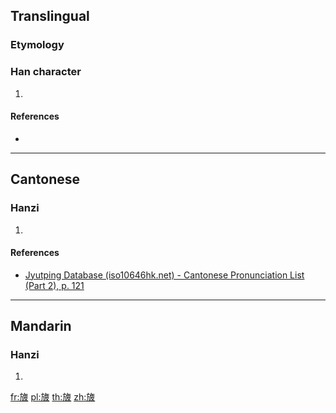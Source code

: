 ==Translingual==

===Etymology===
{{Han compound|㫃|皮|c1=s|c2=p|ls=psc}}

===Han character===
{{Han char|rn=70|rad=方|as=07|sn=11|four=|canj=YSODE|ids=⿸⿰方𠂉皮}}

# {{defn|Han|sort=方07}}

====References====
* {{Han ref|kx=0483.110|dkj=13650|dj=0845.070|hdz=32182.010|uh=65C7|ud=26055}}

----

==Cantonese==

===Hanzi===
{{yue-hanzi|jyut=[[pei1]]|y=pei1}}

# {{defn|lang=yue|sort=方07}}

====References====
* [http://www.iso10646hk.net/jp/document/download.jsp Jyutping Database (iso10646hk.net) - Cantonese Pronunciation List (Part 2), p. 121]

----

==Mandarin==

===Hanzi===
{{cmn-hanzi|pin=[[pī]] ([[pi1]])|wg=p'i<sup>1</sup>}}

# {{defn|lang=cmn|sort=方07}}

[[fr:旇]]
[[pl:旇]]
[[th:旇]]
[[zh:旇]]